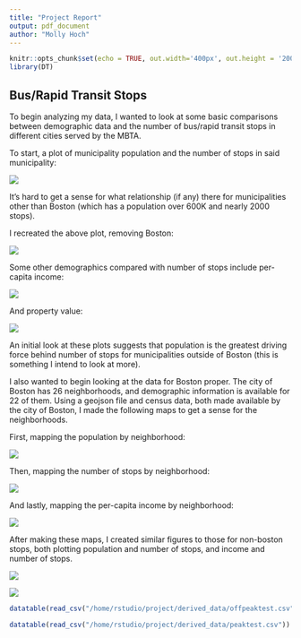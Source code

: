 ```yaml
---
title: "Project Report"
output: pdf_document
author: "Molly Hoch"
---
```


```r
knitr::opts_chunk$set(echo = TRUE, out.width='400px', out.height = '200px')
library(DT)
```

## Bus/Rapid Transit Stops 

To begin analyzing my data, I wanted to look at some basic comparisons between demographic data and the number of bus/rapid transit stops in different cities served by the MBTA.

To start, a plot of municipality population and the number of stops in said municipality:

![](figures/population_stops.png)

It's hard to get a sense for what relationship (if any) there for municipalities other than Boston (which has a population over 600K and nearly 2000 stops).

\newpage

I recreated the above plot, removing Boston:

![](figures/population_stops_noBoston.png)

Some other demographics compared with number of stops include per-capita income:

![](figures/income_stops_noBoston.png)

\newpage

And property value:

![](figures/eqv_stops_noBoston.png)

An initial look at these plots suggests that population is the greatest driving force behind number of stops for municipalities outside of Boston (this is something I intend to look at more).

I also wanted to begin looking at the data for Boston proper. The city of Boston has 26 neighborhoods, and demographic information is available for 22 of them. Using a geojson file and census data, both made available by the city of Boston, I made the following maps to get a sense for the neighborhoods.

First, mapping the population by neighborhood:

![](figures/boston_map_pop.png)

\newpage

Then, mapping the number of stops by neighborhood:

![](figures/boston_map_numstops.png)

\newpage

And lastly, mapping the per-capita income by neighborhood:

![](figures/boston_map_income.png)

\newpage

After making these maps, I created similar figures to those for non-boston stops, both plotting population and number of stops, and income and number of stops.

![](figures/boston_population_stops.png)

![](figures/boston_income_stops.png)

```r

datatable(read_csv("/home/rstudio/project/derived_data/offpeaktest.csv"))

datatable(read_csv("/home/rstudio/project/derived_data/peaktest.csv"))

```